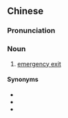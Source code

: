 {{also|紧急出口}}
==Chinese==
{{zh-forms|s=紧急出口|type=22}}

===Pronunciation===
{{zh-pron
|m=jǐnjí chūkǒu
|c=gan2 gap1 ceot1 hau2
|cat=n
}}

===Noun===
{{zh-noun}}

# [[emergency exit]]

====Synonyms====
* {{zh-l|安全門}}
* {{zh-l|太平門}}
* {{zh-l|安全出口|tr=ānquán chūkǒu}}